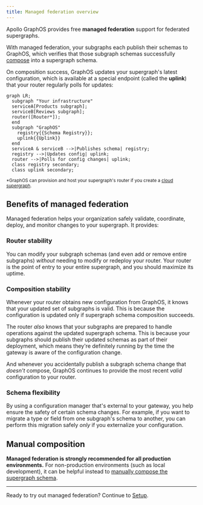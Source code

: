 ```yaml
---
title: Managed federation overview
---
```


Apollo GraphOS provides free **managed federation** support for federated supergraphs.

With managed federation, your subgraphs each publish their schemas to GraphOS, which verifies that those subgraph schemas successfully [compose](../federated-types/composition/) into a supergraph schema.

On composition success, GraphOS updates your supergraph's latest configuration, which is available at a special endpoint (called the **uplink**) that your router regularly polls for updates:

```mermaid
graph LR;
  subgraph "Your infrastructure"
  serviceA[Products subgraph];
  serviceB[Reviews subgraph];
  router([Router*]);
  end
  subgraph "GraphOS"
    registry{{Schema Registry}};
    uplink{{Uplink}}
  end
  serviceA & serviceB -->|Publishes schema| registry;
  registry -->|Updates config| uplink;
  router -->|Polls for config changes| uplink;
  class registry secondary;
  class uplink secondary;
```

<sup>


*GraphOS can provision and host your supergraph's router if you create a [cloud supergraph](/graphos/graphs/overview/#cloud-supergraphs).

</sup>

## Benefits of managed federation

Managed federation helps your organization safely validate, coordinate, deploy, and monitor changes to your supergraph. It provides:

### Router stability

You can modify your subgraph schemas (and even add or remove entire subgraphs) _without_ needing to modify or redeploy your router. Your router is the point of entry to your entire supergraph, and you should maximize its uptime.

### Composition stability

Whenever your router obtains new configuration from GraphOS, it knows that your updated set of subgraphs is valid. This is because the configuration is updated only if supergraph schema composition succeeds.

The router _also_ knows that your subgraphs are prepared to handle operations against the updated supergraph schema. This is because your subgraphs should publish their updated schemas as part of their deployment, which means they're definitely running by the time the gateway is aware of the configuration change.

And whenever you accidentally publish a subgraph schema change that _doesn't_ compose, GraphOS continues to provide the most recent _valid_ configuration to your router.


### Schema flexibility

By using a configuration manager that's external to your gateway, you help ensure the safety of certain schema changes. For example, if you want to migrate a type or field from one subgraph's schema to another, you can perform this migration safely _only_ if you externalize your configuration.

## Manual composition

**Managed federation is strongly recommended for all production environments.** For non-production environments (such as local development), it can be helpful instead to [manually compose the supergraph schema](/technotes/TN0006-unmanaged-federation/).

<hr/>

Ready to try out managed federation? Continue to [Setup](./setup/).
